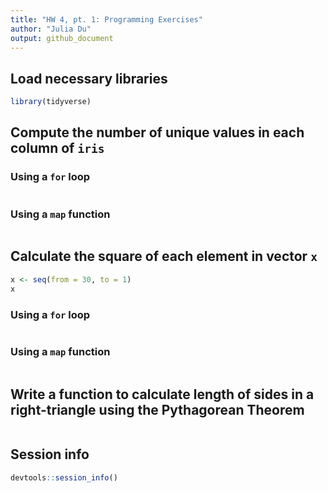 ```yaml
---
title: "HW 4, pt. 1: Programming Exercises"
author: "Julia Du"
output: github_document
---
```


## Load necessary libraries

```r
library(tidyverse)
```

## Compute the number of unique values in each column of `iris`

### Using a `for` loop

```r

```

### Using a `map` function

```r

```

## Calculate the square of each element in vector `x`

```r
x <- seq(from = 30, to = 1)
x
```

### Using a `for` loop

```r

```

### Using a `map` function

```r

```

## Write a function to calculate length of sides in a right-triangle using the Pythagorean Theorem

```r

```

## Session info

```r
devtools::session_info()
```


